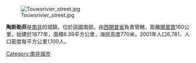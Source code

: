 [[Image:Touwsrivier_street.jpg|right]]

'''陶斯勒菲'''是[[南非|南非]]的城鎮，位於該國南部，由[[西開普省|西開普省]]負責管轄，距離[[開普敦|開普敦]]160公里，始建於1877年，面積6.39平方公里，海拔高度770米，2001年人口6,781，人口密度每平方公里1,100人。

{{SouthAfrica-geo-stub}}
[[Category:南非城市|Category:南非城市]]